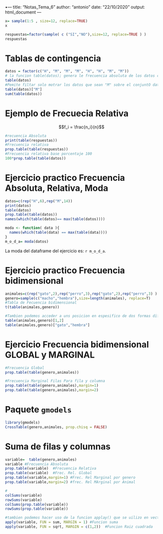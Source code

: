•---
title: "Notas_Tema_6"
author: "antonio"
date: "22/10/2020"
output: html_document
---


```r
x= sample(1:5 , size=12, replace=TRUE)
x

respuestas=factor(sample( c ("SI","NO"),size=12, replace=TRUE ) )
respuestas
```

# Tablas de contingencia

```r
datos = factor(c("H", "M", "M", "M", "H", "H", "M", "M"))
# la funcion table(datos); genera le frecuencia absoluta de los datos contenidos.
table(datos)
#Pemite filtar solo motrar los datos que sean "M" sobre el conjuntO datos
table(datos)["M"]
sum(table(datos))
```


# Ejemplo de Frecuecia Relativa

$$f_i = \frac{n_i}{n}$$

```r
#recuencia Absoluta
print(table(respuestas))
#Frecuencia relativa
prop.table(table(respuestas))
#Frecuencia relativa base porcentaje 100
100*prop.table(table(datos))
```

# Ejercicio practico Frecuencia Absoluta, Relativa, Moda
```r
datos=c(rep("H",6),rep("M",14))
print(datos)
table(datos)
prop.table(table(datos))
names(which(table(datos)== max(table(datos))))

moda <- function( data ){
  names(which(table(data) == max(table(data))))
}
m_o_d_a= moda(datos) 
```
La moda del dataframe del ejercicio es: `r m_o_d_a`.

# Ejercicio practico Frecuencia bidimensional
```r
animales=c(rep("gato",2),rep("perro",3),rep("gato",2),rep("perro",3) )
genero=sample(c("macho","hembra"),size=length(animales), replace=T)
#Tabla de Fecuencia bidimensional
t(table(animales,genero))

#Tambien podemos acceder a uns posicion en espesifico de dos formas diferentes
table(animales,genero)[1,2]
table(animales,genero)["gato","hembra"]

```

# Ejercicio Frecuencia bidimensional GLOBAL y MARGINAL

```r
#Frecuencia Global
prop.table(table(genero,animales))

#Frecuencia Marginal Filas Para fila y columna
prop.table(table(genero,animales),margin=1)
prop.table(table(genero,animales),margin=2)
```


# Paquete `gmodels`
```r
library(gmodels)
CrossTable(genero,animales, prop.chisq = FALSE)
```

# Suma de filas y columnas 
```r
variable=  table(genero,animales)
variable #Frecuencia Absoluta
prop.table(variable)  #Frecuencia Relativa
prop.table(variable)  #Frec. Rel. Global
prop.table(variable,margin=1) #Frec. Rel Marginal por genero
prop.table(variable,margin=2) #frec. Rel MArginal por Animal

#
colSums(variable)
rowSums(variable)
colSums(prop.table(variable))
rowSums(prop.table(variable))

#tambien podemos hacer uso de la funcion applay() que se uilizo en vectores
apply(variable, FUN = sum, MARGIN = 1) #Funcion suma
apply(variable, FUN = sqrt, MARGIN = c(1,2))  #Funcion Raiz cuadrada

```





